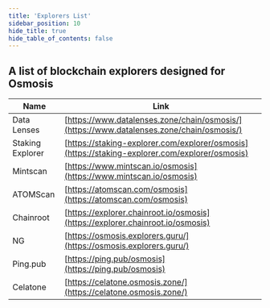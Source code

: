 ```yaml
---
title: 'Explorers List'
sidebar_position: 10
hide_title: true
hide_table_of_contents: false
---
```



<PageTitle iconUrl="img/osmosis-icon.svg" title="Osmosis Explorers List" />

## A list of blockchain explorers designed for Osmosis

| Name             | Link |
| ---------------- | ---- |
| Data Lenses | [https://www.datalenses.zone/chain/osmosis/](https://www.datalenses.zone/chain/osmosis/) |
| Staking Explorer | [https://staking-explorer.com/explorer/osmosis](https://staking-explorer.com/explorer/osmosis) |
| Mintscan | [https://www.mintscan.io/osmosis](https://www.mintscan.io/osmosis) |
| ATOMScan | [https://atomscan.com/osmosis](https://atomscan.com/osmosis) |
| Chainroot | [https://explorer.chainroot.io/osmosis](https://explorer.chainroot.io/osmosis) |
| NG | [https://osmosis.explorers.guru/](https://osmosis.explorers.guru/) |
| Ping.pub | [https://ping.pub/osmosis](https://ping.pub/osmosis) |
| Celatone | [https://celatone.osmosis.zone/](https://celatone.osmosis.zone/) |
